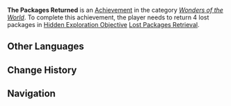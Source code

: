 {{Achievement Infobox
|id           = 84581
|order id     = 4105
|category     = Wonders of the World
|description  = Return all four packages to their owners.
|requirements = Return 4 lost Packages in [[Lost Packages Retrieval]].
|primogems    = 5
|tracking     = 
|topic        = 
|type         = Exploration
|hidden       = 1
}}
'''The Packages Returned''' is an [[Achievement]] in the category ''[[Wonders of the World]]''. To complete this achievement, the player needs to return 4 lost packages in [[Hidden Exploration Objective]] [[Lost Packages Retrieval]]. 
<!--
==Gameplay Notes==
* 

==Gallery==
{{Preview
|size=300px
|file=
|caption=
}}

==Video Guides==
{{EVT
|video1   = 
|caption1 = 
}}
-->

==Other Languages==
{{Other Languages
|en       = The Packages Returned
|zhs      = 原信奉还
|zhs_rm   = 
|zht      = 原信奉還
|zht_rm   = 
|zh_tl    = 
|ja       = 持ち主に返そう
|ja_rm    = Mochinushi ni Hensou
|ja_tl    = Sent Back to the Owner
|ko       = 우편물은 제자리에
|ko_tl    = 
|es       = Paquetes devueltos
|es_tl    = Returned Packages
|fr       = Retour aux propriétaires
|fr_tl    = Return to the Owners
|ru       = Возвращённые посылки
|ru_tl    = The Returned Packages
|th       = พัสดุที่หวนคืน
|th_rm    = 
|th_tl    = 
|vi       = Trả Lại Hàng
|vi_tl    = 
|de       = Die zurückgeschickten Pakete
|de_tl    = The Returned Packages
|id       = Paketnya Sudah Kembali
|id_tl    = The Package Has Returned
|pt       = Pacotes Devolvidos
|pt_tl    = 
|tr       = İade Edilen Paketler
|tr_tl    = 
|it       = Consegna effettuata
|it_tl    = 
}}

==Change History==
{{Change History|5.0}}
<!--
==References==
{{Reflist}}
-->
==Navigation==
{{Achievement Navbox}}